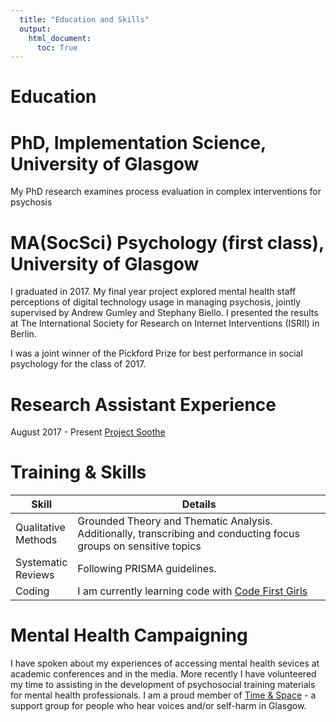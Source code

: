 ```yaml
---
  title: "Education and Skills"
  output:
    html_document:
      toc: True
---
```


# Education

# PhD, Implementation Science, University of Glasgow


My PhD research examines process evaluation in complex interventions for psychosis

# MA(SocSci) Psychology (first class), University of Glasgow


I graduated in 2017. My final year project explored mental health staff perceptions of digital technology usage in managing psychosis, jointly supervised by Andrew Gumley and Stephany Biello. I presented the results at The International Society for Research on Internet Interventions (ISRII) in Berlin.

I was a joint winner of the Pickford Prize for best performance in social psychology for the class of 2017.

# Research Assistant Experience 

August 2017 - Present [Project Soothe](http://www.projectsoothe.com/) 

# Training & Skills

<div id="bum">

| Skill               | Details                                                                                                           |
|---------------------|-------------------------------------------------------------------------------------------------------------------|
| Qualitative Methods | Grounded Theory and Thematic Analysis. Additionally, transcribing and conducting focus groups on sensitive topics |
| Systematic Reviews  | Following PRISMA guidelines.                                                                                      |
| Coding              | I am currently learning code with [Code First Girls](http://www.codefirstgirls.co.uk)                             |

</div>

# Mental Health Campaigning

I have spoken about my experiences of accessing mental health sevices at academic conferences and in the media. More recently I have volunteered my time to assisting in the development of psychosocial training materials for mental health professionals. I am a proud member of [Time & Space](http://timeandspace.moonfruit.com) - a support group for people who hear voices and/or self-harm in Glasgow.
